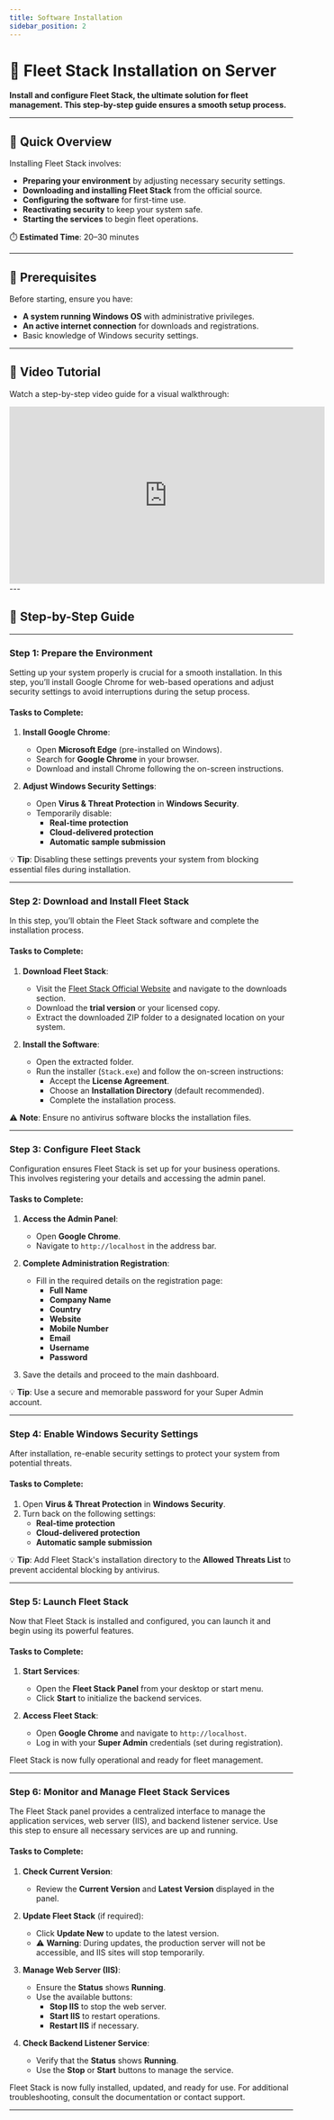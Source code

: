 ```yaml
---
title: Software Installation
sidebar_position: 2
---
```


# 🚀 Fleet Stack Installation on Server

**Install and configure Fleet Stack, the ultimate solution for fleet management. This step-by-step guide ensures a smooth setup process.**

---

## 📘 Quick Overview

Installing Fleet Stack involves:

- **Preparing your environment** by adjusting necessary security settings.
- **Downloading and installing Fleet Stack** from the official source.
- **Configuring the software** for first-time use.
- **Reactivating security** to keep your system safe.
- **Starting the services** to begin fleet operations.

⏱️ **Estimated Time**: 20–30 minutes

---

## 🚀 Prerequisites

Before starting, ensure you have:

- **A system running Windows OS** with administrative privileges.
- **An active internet connection** for downloads and registrations.
- Basic knowledge of Windows security settings.

---

## 🎥 Video Tutorial

Watch a step-by-step video guide for a visual walkthrough:

<div style={{ display: 'flex', justifyContent: 'center', marginTop: '20px' }}>
  <iframe
    width="560"
    height="315"
    src="https://www.youtube.com/embed/J6YWqugB_z0?si=eL-G89C1iJry-mLW"
    title="AWS Server and Fleet Stack Installation Tutorial"
    frameBorder="0"
    allow="accelerometer; autoplay; clipboard-write; encrypted-media; gyroscope; picture-in-picture"
    allowFullScreen
  ></iframe>
</div>
---

## 📂 Step-by-Step Guide

---

### **Step 1: Prepare the Environment**

Setting up your system properly is crucial for a smooth installation. In this step, you’ll install Google Chrome for web-based operations and adjust security settings to avoid interruptions during the setup process.

#### Tasks to Complete:

1. **Install Google Chrome**:

   - Open **Microsoft Edge** (pre-installed on Windows).
   - Search for **Google Chrome** in your browser.
   - Download and install Chrome following the on-screen instructions.

2. **Adjust Windows Security Settings**:
   - Open **Virus & Threat Protection** in **Windows Security**.
   - Temporarily disable:
     - **Real-time protection**
     - **Cloud-delivered protection**
     - **Automatic sample submission**

💡 **Tip**: Disabling these settings prevents your system from blocking essential files during installation.

---

### **Step 2: Download and Install Fleet Stack**

In this step, you’ll obtain the Fleet Stack software and complete the installation process.

#### Tasks to Complete:

1. **Download Fleet Stack**:

   - Visit the [Fleet Stack Official Website](https://fleetstackglobal.com/) and navigate to the downloads section.
   - Download the **trial version** or your licensed copy.
   - Extract the downloaded ZIP folder to a designated location on your system.

2. **Install the Software**:
   - Open the extracted folder.
   - Run the installer (`Stack.exe`) and follow the on-screen instructions:
     - Accept the **License Agreement**.
     - Choose an **Installation Directory** (default recommended).
     - Complete the installation process.

⚠️ **Note**: Ensure no antivirus software blocks the installation files.

---

### **Step 3: Configure Fleet Stack**

Configuration ensures Fleet Stack is set up for your business operations. This involves registering your details and accessing the admin panel.

#### Tasks to Complete:

1. **Access the Admin Panel**:

   - Open **Google Chrome**.
   - Navigate to `http://localhost` in the address bar.

2. **Complete Administration Registration**:

   - Fill in the required details on the registration page:
     - **Full Name**
     - **Company Name**
     - **Country**
     - **Website**
     - **Mobile Number**
     - **Email**
     - **Username**
     - **Password**

3. Save the details and proceed to the main dashboard.

💡 **Tip**: Use a secure and memorable password for your Super Admin account.

---

### **Step 4: Enable Windows Security Settings**

After installation, re-enable security settings to protect your system from potential threats.

#### Tasks to Complete:

1. Open **Virus & Threat Protection** in **Windows Security**.
2. Turn back on the following settings:
   - **Real-time protection**
   - **Cloud-delivered protection**
   - **Automatic sample submission**

💡 **Tip**: Add Fleet Stack's installation directory to the **Allowed Threats List** to prevent accidental blocking by antivirus.

---

### **Step 5: Launch Fleet Stack**

Now that Fleet Stack is installed and configured, you can launch it and begin using its powerful features.

#### Tasks to Complete:

1. **Start Services**:

   - Open the **Fleet Stack Panel** from your desktop or start menu.
   - Click **Start** to initialize the backend services.

2. **Access Fleet Stack**:
   - Open **Google Chrome** and navigate to `http://localhost`.
   - Log in with your **Super Admin** credentials (set during registration).

Fleet Stack is now fully operational and ready for fleet management.

---

### **Step 6: Monitor and Manage Fleet Stack Services**

The Fleet Stack panel provides a centralized interface to manage the application services, web server (IIS), and backend listener service. Use this step to ensure all necessary services are up and running.

#### Tasks to Complete:

1. **Check Current Version**:

   - Review the **Current Version** and **Latest Version** displayed in the panel.

2. **Update Fleet Stack** (if required):

   - Click **Update New** to update to the latest version.
   - ⚠️ **Warning**: During updates, the production server will not be accessible, and IIS sites will stop temporarily.

3. **Manage Web Server (IIS)**:

   - Ensure the **Status** shows **Running**.
   - Use the available buttons:
     - **Stop IIS** to stop the web server.
     - **Start IIS** to restart operations.
     - **Restart IIS** if necessary.

4. **Check Backend Listener Service**:
   - Verify that the **Status** shows **Running**.
   - Use the **Stop** or **Start** buttons to manage the service.

Fleet Stack is now fully installed, updated, and ready for use. For additional troubleshooting, consult the documentation or contact support.

---
